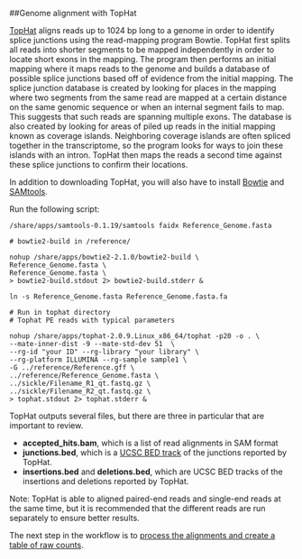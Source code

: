 ##Genome alignment with TopHat

[TopHat][1] aligns reads up to 1024 bp long to a genome in order to identify splice junctions using the read-mapping program Bowtie. TopHat first splits all reads into shorter segments to be mapped independently in order to locate short exons in the mapping. The program then performs an initial mapping where it maps reads to the genome and builds a database of possible splice junctions based off of evidence from the initial mapping. The splice junction database is created by looking for places in the mapping where two segments from the same read are mapped at a certain distance on the same genomic sequence or when an internal segment fails to map. This suggests that such reads are spanning multiple exons. The database is also created by looking for areas of piled up reads in the initial mapping known as coverage islands. Neighboring coverage islands are often spliced together in the transcriptome, so the program looks for ways to join these islands with an intron. TopHat then maps the reads a second time against these splice junctions to confirm their locations.  

In addition to downloading TopHat, you will also have to install [Bowtie][2] and [SAMtools][3].

Run the following script:

```
/share/apps/samtools-0.1.19/samtools faidx Reference_Genome.fasta

# bowtie2-build in /reference/

nohup /share/apps/bowtie2-2.1.0/bowtie2-build \
Reference_Genome.fasta \
Reference_Genome.fasta \
> bowtie2-build.stdout 2> bowtie2-build.stderr &

ln -s Reference_Genome.fasta Reference_Genome.fasta.fa

# Run in tophat directory
# Tophat PE reads with typical parameters

nohup /share/apps/tophat-2.0.9.Linux_x86_64/tophat -p20 -o . \
--mate-inner-dist -9 --mate-std-dev 51  \
--rg-id "your ID" --rg-library "your library" \
--rg-platform ILLUMINA --rg-sample sample1 \
-G ../reference/Reference.gff \
../reference/Reference_Genome.fasta \
../sickle/Filename_R1_qt.fastq.gz \
../sickle/Filename_R2_qt.fastq.gz \
> tophat.stdout 2> tophat.stderr &
```

TopHat outputs several files, but there are three in particular that are important to review.

- **accepted_hits.bam**, which is a list of read alignments in SAM format
- **junctions.bed**, which is a [UCSC BED track][4] of the junctions reported by TopHat. 
- **insertions.bed** and **deletions.bed**, which are UCSC BED tracks of the insertions and deletions reported by TopHat. 

Note: TopHat is able to aligned paired-end reads and single-end reads at the same time, but it is recommended that the different reads are run separately to ensure better results.

The next step in the workflow is to [process the alignments and create a table of raw counts][5].

[1]: http://ccb.jhu.edu/software/tophat/manual.shtml
[2]: http://bowtie-bio.sourceforge.net/index.shtml
[3]: https://github.com/samtools/samtools
[4]: https://genome.ucsc.edu/FAQ/FAQformat.html#format1
[5]: https://github.com/lkomoro/RNA-Seq-Workflow/blob/master/processing_alignments.Rmd